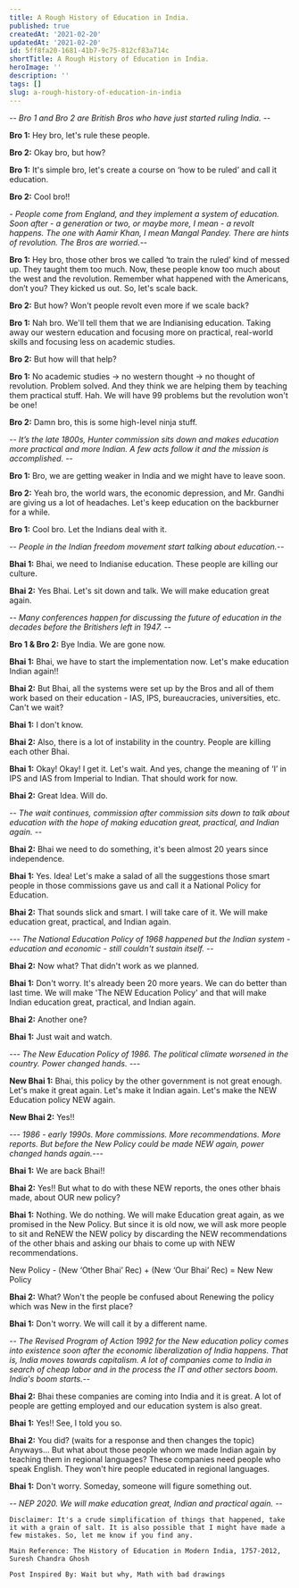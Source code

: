 ```yaml
---
title: A Rough History of Education in India.
published: true
createdAt: '2021-02-20'
updatedAt: '2021-02-20'
id: 5ff8fa20-1681-41b7-9c75-812cf83a714c
shortTitle: A Rough History of Education in India.
heroImage: ''
description: ''
tags: []
slug: a-rough-history-of-education-in-india
---
```

_\-- Bro 1 and Bro 2 are British Bros who have just started ruling India. --_

**Bro 1:** Hey bro, let's rule these people. 

**Bro 2:** Okay bro, but how? 

**Bro 1:** It's simple bro, let's create a course on ‘how to be ruled’ and call it education.

**Bro 2:** Cool bro!!

_\- People come from England, and they implement a system of education. Soon after - a generation or two, or maybe more, I mean - a revolt happens. The one with Aamir Khan, I mean Mangal Pandey. There are hints of revolution. The Bros are worried.--_

**Bro 1:** Hey bro, those other bros we called ‘to train the ruled’ kind of messed up. They taught them too much. Now, these people know too much about the west and the revolution. Remember what happened with the Americans, don’t you? They kicked us out. So, let's scale back. 

**Bro 2:** But how? Won't people revolt even more if we scale back?

**Bro 1:** Nah bro. We'll tell them that we are Indianising education. Taking away our western education and focusing more on practical, real-world skills and focusing less on academic studies.

**Bro 2:** But how will that help?

**Bro 1:** No academic studies → no western thought → no thought of revolution. Problem solved. And they think we are helping them by teaching them practical stuff. Hah. We will have 99 problems but the revolution won't be one!

**Bro 2:** Damn bro, this is some high-level ninja stuff.

_\-- It’s the late 1800s, Hunter commission sits down and makes education more practical and more Indian. A few acts follow it and the mission is accomplished. --_

**Bro 1:** Bro, we are getting weaker in India and we might have to leave soon. 

**Bro 2:** Yeah bro, the world wars, the economic depression, and Mr. Gandhi are giving us a lot of headaches. Let's keep education on the backburner for a while. 

**Bro 1:** Cool bro. Let the Indians deal with it. 

_\-- People in the Indian freedom movement start talking about education.--_

**Bhai 1:** Bhai, we need to Indianise education. These people are killing our culture. 

**Bhai 2:** Yes Bhai. Let's sit down and talk. We will make education great again. 

_\-- Many conferences happen for discussing the future of education in the decades before the Britishers left in 1947. --_

**Bro 1 & Bro 2:** Bye India. We are gone now. 

**Bhai 1:** Bhai, we have to start the implementation now. Let's make education Indian again!!

**Bhai 2:** But Bhai, all the systems were set up by the Bros and all of them work based on their education - IAS, IPS, bureaucracies, universities, etc. Can't we wait? 

**Bhai 1:** I don't know.

**Bhai 2:** Also, there is a lot of instability in the country. People are killing each other Bhai.

**Bhai 1:** Okay! Okay! I get it. Let's wait. And yes, change the meaning of ‘I’ in IPS and IAS from Imperial to Indian. That should work for now.

**Bhai 2:** Great Idea. Will do.

_\-- The wait continues, commission after commission sits down to talk about education with the hope of making education great, practical, and Indian again. --_ 

**Bhai 2:** Bhai we need to do something, it's been almost 20 years since independence. 

**Bhai 1:** Yes. Idea! Let's make a salad of all the suggestions those smart people in those commissions gave us and call it a National Policy for Education.

**Bhai 2:** That sounds slick and smart. I will take care of it. We will make education great, practical, and Indian again. 

_\--- The National Education Policy of 1968 happened but the Indian system - education and economic - still couldn't sustain itself. --_

**Bhai 2:** Now what? That didn't work as we planned. 

**Bhai 1:** Don't worry. It's already been 20 more years. We can do better than last time. We will make 'The NEW Education Policy' and that will make Indian education great, practical, and Indian again. 

**Bhai 2:** Another one? 

**Bhai 1:** Just wait and watch. 

_\--- The New Education Policy of 1986. The political climate worsened in the country. Power changed hands. ---_

**New Bhai 1:** Bhai, this policy by the other government is not great enough. Let's make it great again. Let's make it Indian again. Let's make the NEW Education policy NEW again.

**New Bhai 2:** Yes!! 

_\--- 1986 - early 1990s. More commissions. More recommendations. More reports. But before the New Policy could be made NEW again, power changed hands again.---_

**Bhai 1:** We are back Bhai!!

**Bhai 2:** Yes!! But what to do with these NEW reports, the ones other bhais made, about OUR new policy?

**Bhai 1:** Nothing. We do nothing. We will make Education great again, as we promised in the New Policy. But since it is old now, we will ask more people to sit and ReNEW the NEW policy by discarding the NEW recommendations of the other bhais and asking our bhais to come up with NEW recommendations. 

New Policy - (New ‘Other Bhai’ Rec) + (New ‘Our Bhai’ Rec) = New New Policy 

**Bhai 2:** What? Won't the people be confused about Renewing the policy which was New in the first place?

**Bhai 1:** Don't worry. We will call it by a different name. 

_\-- The Revised Program of Action 1992 for the New education policy comes into existence soon after the economic liberalization of India happens. That is, India moves towards capitalism. A lot of companies come to India in search of cheap labor and in the process the IT and other sectors boom. India's boom starts.--_

**Bhai 2:** Bhai these companies are coming into India and it is great. A lot of people are getting employed and our education system is also great. 

**Bhai 1:** Yes!! See, I told you so. 

**Bhai 2:** You did? (waits for a response and then changes the topic) Anyways… But what about those people whom we made Indian again by teaching them in regional languages? These companies need people who speak English. They won't hire people educated in regional languages.

**Bhai 1:** Don't worry. Someday, someone will figure something out. 

_\-- NEP 2020. We will make education great, Indian and practical again. --_

```
Disclaimer: It's a crude simplification of things that happened, take it with a grain of salt. It is also possible that I might have made a few mistakes. So, let me know if you find any.

Main Reference: The History of Education in Modern India, 1757-2012, Suresh Chandra Ghosh

Post Inspired By: Wait but why, Math with bad drawings
```
